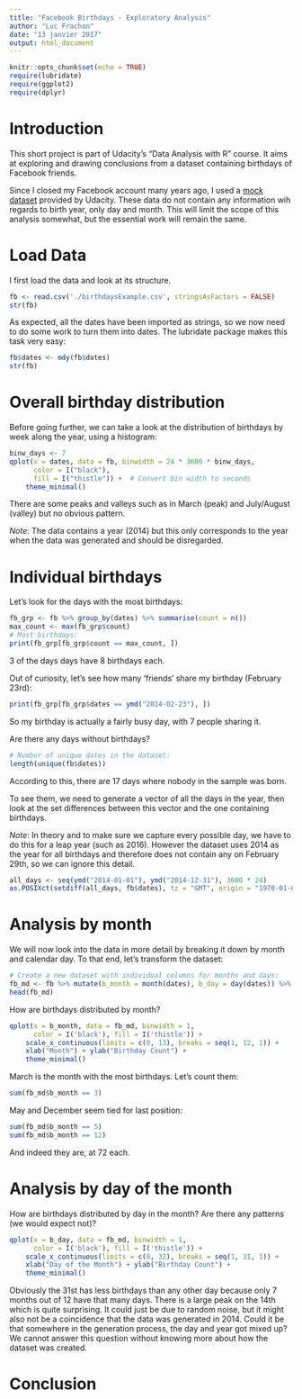 ```yaml
---
title: "Facebook Birthdays - Exploratory Analysis"
author: "Luc Frachon"
date: "13 janvier 2017"
output: html_document
---
```


```r
knitr::opts_chunk$set(echo = TRUE)
require(lubridate)
require(ggplot2)
require(dplyr)
```

# Introduction

This short project is part of Udacity's "Data Analysis with R" course. It aims at exploring and drawing conclusions from a dataset containing birthdays of Facebook friends.

Since I closed my Facebook account many years ago, I used a [mock dataset](https://s3.amazonaws.com/udacity-hosted-downloads/ud651/birthdaysExample.csv) provided by Udacity. These data do not contain any information wih regards to birth year, only day and month. This will limit the scope of this analysis somewhat, but the essential work will remain the same.

# Load Data

I first load the data and look at its structure.
```r
fb <- read.csv('./birthdaysExample.csv', stringsAsFactors = FALSE)
str(fb)
```

As expected, all the dates have been imported as strings, so we now need to do some work to turn them into dates. The lubridate package makes this task very easy:

```r
fb$dates <- mdy(fb$dates)
str(fb)
```

# Overall birthday distribution

Before going further, we can take a look at the distribution of birthdays by week along the year, using a histogram:

```r
binw_days <- 7
qplot(x = dates, data = fb, binwidth = 24 * 3600 * binw_days, 
      color = I("black"),
      fill = I("thistle")) +  # Convert bin width to seconds
    theme_minimal()
```

There are some peaks and valleys such as in March (peak) and July/August (valley) but no obvious pattern.

*Note*: The data contains a year (2014) but this only corresponds to the year when the data was generated and should be disregarded.

# Individual birthdays

Let's look for the days with the most birthdays:
```r
fb_grp <- fb %>% group_by(dates) %>% summarise(count = n())
max_count <- max(fb_grp$count)
# Most birthdays:
print(fb_grp[fb_grp$count == max_count, ])
```

3 of the days days have 8 birthdays each.

Out of curiosity, let's see how many 'friends' share my birthday (February 23rd):
```r
print(fb_grp[fb_grp$dates == ymd("2014-02-23"), ])
```

So my birthday is actually a fairly busy day, with 7 people sharing it.

Are there any days without birthdays? 

```r
# Number of unique dates in the dataset:
length(unique(fb$dates))
```

According to this, there are 17 days where nobody in the sample was born.

To see them, we need to generate a vector of all the days in the year, then look at the set differences between this vector and the one containing birthdays. 

*Note*: In theory and to make sure we capture every possible day, we have to do this for a leap year (such as 2016). However the dataset uses 2014 as the year for all birthdays and therefore does not contain any on February 29th, so we can ignore this detail.

```r
all_days <- seq(ymd("2014-01-01"), ymd("2014-12-31"), 3600 * 24)
as.POSIXct(setdiff(all_days, fb$dates), tz = "GMT", origin = "1970-01-01")
```

# Analysis by month

We will now look into the data in more detail by breaking it down by month and calendar day. To that end, let's transform the dataset:

```r
# Create a new dataset with individual columns for months and days:
fb_md <- fb %>% mutate(b_month = month(dates), b_day = day(dates)) %>% select(-dates)
head(fb_md)
```

How are birthdays distributed by month?

```r
qplot(x = b_month, data = fb_md, binwidth = 1,
      color = I('black'), fill = I('thistle')) +
    scale_x_continuous(limits = c(0, 13), breaks = seq(1, 12, 1)) +
    xlab("Month") + ylab("Birthday Count") +
    theme_minimal()
```

March is the month with the most birthdays. Let's count them:
```r
sum(fb_md$b_month == 3)
```

May and December seem tied for last position:
```r
sum(fb_md$b_month == 5)
sum(fb_md$b_month == 12)
```

And indeed they are, at 72 each.

# Analysis by day of the month

How are birthdays distributed by day in the month? Are there any patterns (we would expect not)?

```r
qplot(x = b_day, data = fb_md, binwidth = 1,
      color = I('black'), fill = I('thistle')) +
    scale_x_continuous(limits = c(0, 32), breaks = seq(1, 31, 1)) +
    xlab("Day of the Month") + ylab("Birthday Count") +
    theme_minimal()
```

Obviously the 31st has less birthdays than any other day because only 7 months out of 12 have that many days.
There is a large peak on the 14th which is quite surprising. It could just be due to random noise, but it might also not be a coincidence that the data was generated in 2014. Could it be that somewhere in the generation process, the day and year got mixed up? We cannot answer this question without knowing more about how the dataset was created.

# Conclusion

